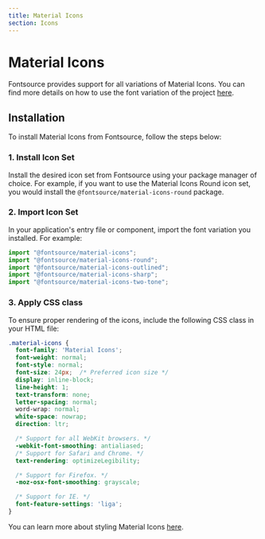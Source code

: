 ```yaml
---
title: Material Icons
section: Icons
---
```


# Material Icons

Fontsource provides support for all variations of Material Icons. You can find more details on how to use the font variation of the project [here](https://google.github.io/material-design-icons/#icon-font-for-the-web).

## Installation

To install Material Icons from Fontsource, follow the steps below:

### 1. Install Icon Set

Install the desired icon set from Fontsource using your package manager of choice. For example, if you want to use the Material Icons Round icon set, you would install the `@fontsource/material-icons-round` package.

### 2. Import Icon Set

In your application's entry file or component, import the font variation you installed. For example:

```jsx
import "@fontsource/material-icons";
import "@fontsource/material-icons-round";
import "@fontsource/material-icons-outlined";
import "@fontsource/material-icons-sharp";
import "@fontsource/material-icons-two-tone";
```

### 3. Apply CSS class

To ensure proper rendering of the icons, include the following CSS class in your HTML file:

```css
.material-icons {
  font-family: 'Material Icons';
  font-weight: normal;
  font-style: normal;
  font-size: 24px;  /* Preferred icon size */
  display: inline-block;
  line-height: 1;
  text-transform: none;
  letter-spacing: normal;
  word-wrap: normal;
  white-space: nowrap;
  direction: ltr;

  /* Support for all WebKit browsers. */
  -webkit-font-smoothing: antialiased;
  /* Support for Safari and Chrome. */
  text-rendering: optimizeLegibility;

  /* Support for Firefox. */
  -moz-osx-font-smoothing: grayscale;

  /* Support for IE. */
  font-feature-settings: 'liga';
}
```

You can learn more about styling Material Icons [here](https://developers.google.com/fonts/docs/material_icons#setup_method_2_self_hosting).
